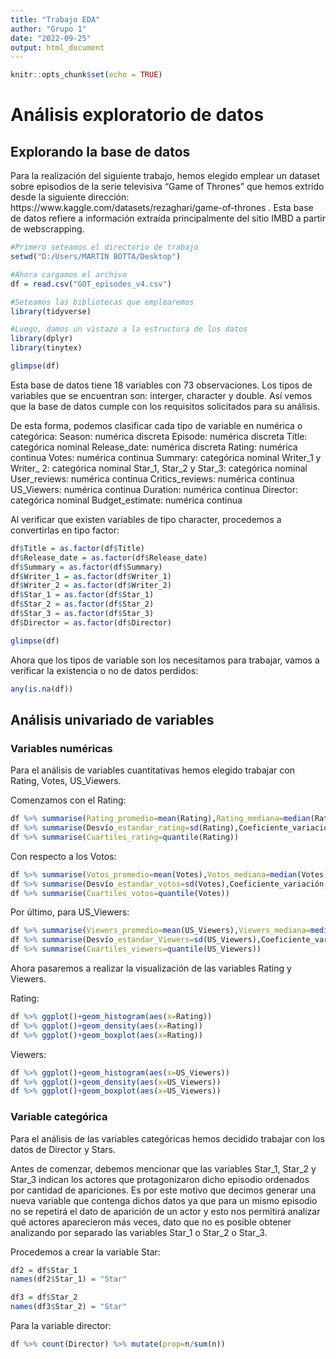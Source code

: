 ```yaml
---
title: "Trabajo EDA"
author: "Grupo 1"
date: "2022-09-25"
output: html_document
---
```


```r
knitr::opts_chunk$set(echo = TRUE)
```

# Análisis exploratorio de datos

## Explorando la base de datos

Para la realización del siguiente trabajo, hemos elegido emplear un dataset sobre episodios de la serie televisiva "Game of Thrones" que hemos extrído desde la siguiente dirección: https://www.kaggle.com/datasets/rezaghari/game-of-thrones . Esta base de datos refiere a información extraída principalmente del sitio IMBD a partir de webscrapping.

```r
#Primero seteamos el directorio de trabajo
setwd("D:/Users/MARTIN BOTTA/Desktop")

#Ahora cargamos el archivo
df = read.csv("GOT_episodes_v4.csv")

#Seteamos las bibliotecas que emplearemos
library(tidyverse)

#Luego, damos un vistazo a la estructura de los datos
library(dplyr)
library(tinytex)

glimpse(df)
```
Esta base de datos tiene 18 variables con 73 observaciones. Los tipos de variables que se encuentran son: interger, character y double. Así vemos que la base de datos cumple con los requisitos solicitados para su análisis.

De esta forma, podemos clasificar cada tipo de variable en numérica o categórica:
  Season: numérica discreta
  Episode: numérica discreta
  Title: categórica nominal
  Release_date: numérica discreta
  Rating: numérica continua
  Votes: numérica continua
  Summary: categórica nominal
  Writer_1 y Writer_ 2: categórica nominal
  Star_1, Star_2 y Star_3: categórica nominal
  User_reviews: numérica continua
  Critics_reviews: numérica continua
  US_Viewers: numérica continua
  Duration: numérica continua
  Director: categórica nominal
  Budget_estimate: numérica continua
  
Al verificar que existen variables de tipo character, procedemos a convertirlas en tipo factor:
```r
df$Title = as.factor(df$Title)
df$Release_date = as.factor(df$Release_date)
df$Summary = as.factor(df$Summary)
df$Writer_1 = as.factor(df$Writer_1)
df$Writer_2 = as.factor(df$Writer_2)
df$Star_1 = as.factor(df$Star_1)
df$Star_2 = as.factor(df$Star_2)
df$Star_3 = as.factor(df$Star_3)
df$Director = as.factor(df$Director)

glimpse(df)
```

Ahora que los tipos de variable son los necesitamos para trabajar, vamos a verificar la existencia o no de datos perdidos:
```r
any(is.na(df))
```

## Análisis univariado de variables

### Variables numéricas

Para el análisis de variables cuantitativas hemos elegido trabajar con Rating, Votes, US_Viewers.

Comenzamos con el Rating:
```r
df %>% summarise(Rating_promedio=mean(Rating),Rating_mediana=median(Rating))
df %>% summarise(Desvío_estandar_rating=sd(Rating),Coeficiente_variación_rating=sd(Rating)/mean(Rating),Rango_intercuartílico_rating=IQR(Rating))
df %>% summarise(Cuartiles_rating=quantile(Rating))
```

Con respecto a los Votos:

```r
df %>% summarise(Votos_promedio=mean(Votes),Votos_mediana=median(Votes))
df %>% summarise(Desvío_estandar_votos=sd(Votes),Coeficiente_variación_votos=sd(Votes)/mean(Votes),Rango_intercuartílico_votos=IQR(Votes))
df %>% summarise(Cuartiles_votos=quantile(Votes))
```

Por último, para US_Viewers:

```r
df %>% summarise(Viewers_promedio=mean(US_Viewers),Viewers_mediana=median(US_Viewers))
df %>% summarise(Desvío_estandar_Viewers=sd(US_Viewers),Coeficiente_variación_viewers=sd(US_Viewers)/mean(US_Viewers),Rango_intercuartílico_viewers=IQR(US_Viewers))
df %>% summarise(Cuartiles_viewers=quantile(US_Viewers))
```

Ahora pasaremos a realizar la visualización de las variables Rating y Viewers.

Rating:
```r
df %>% ggplot()+geom_histogram(aes(x=Rating))
df %>% ggplot()+geom_density(aes(x=Rating))
df %>% ggplot()+geom_boxplot(aes(x=Rating))
```

Viewers:
```r
df %>% ggplot()+geom_histogram(aes(x=US_Viewers))
df %>% ggplot()+geom_density(aes(x=US_Viewers))
df %>% ggplot()+geom_boxplot(aes(x=US_Viewers))
```

### Variable categórica

Para el análisis de las variables categóricas hemos decidido trabajar con los datos de Director y Stars.

Antes de comenzar, debemos mencionar que las variables Star_1, Star_2 y Star_3 indican los actores que protagonizaron dicho episodio ordenados por cantidad de apariciones. Es por este motivo que decimos generar una nueva variable que contenga dichos datos ya que para un mismo episodio no se repetirá el dato de aparición de un actor y esto nos permitirá analizar qué actores aparecieron más veces, dato que no es posible obtener analizando por separado las variables Star_1 o Star_2 o Star_3.

Procedemos a crear la variable Star:
```r
df2 = df$Star_1
names(df2$Star_1) = "Star"

df3 = df$Star_2
names(df3$Star_2) = "Star"
```

Para la variable director:
```r

df %>% count(Director) %>% mutate(prop=n/sum(n))
```

